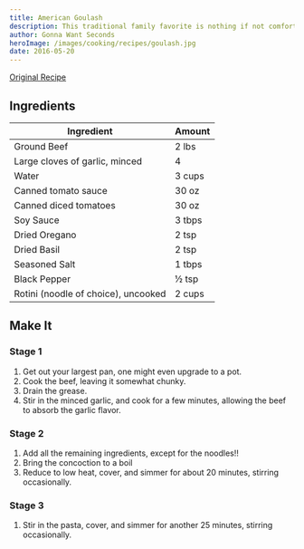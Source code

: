 ```yaml
---
title: American Goulash
description: This traditional family favorite is nothing if not comfort food
author: Gonna Want Seconds
heroImage: /images/cooking/recipes/goulash.jpg
date: 2016-05-20
---
```


[Original Recipe](http://www.gonnawantseconds.com/2012/11/american-goulash/)

## Ingredients

| Ingredient                          | Amount |
| ----------------------------------- | ------ |
| Ground Beef                         | 2 lbs  |
| Large cloves of garlic, minced      | 4      |
| Water                               | 3 cups |
| Canned tomato sauce                 | 30 oz  |
| Canned diced tomatoes               | 30 oz  |
| Soy Sauce                           | 3 tbps |
| Dried Oregano                       | 2 tsp  |
| Dried Basil                         | 2 tsp  |
| Seasoned Salt                       | 1 tbps |
| Black Pepper                        | ½ tsp  |
| Rotini (noodle of choice), uncooked | 2 cups |

## Make It

### Stage 1

1. Get out your largest pan, one might even upgrade to a pot.
1. Cook the beef, leaving it somewhat chunky.
1. Drain the grease.
1. Stir in the minced garlic, and cook for a few minutes, allowing the beef to absorb the garlic flavor.

### Stage 2

1. Add all the remaining ingredients, except for the noodles!!
1. Bring the concoction to a boil
1. Reduce to low heat, cover, and simmer for about 20 minutes, stirring occasionally.

### Stage 3

1. Stir in the pasta, cover, and simmer for another 25 minutes, stirring occasionally.
